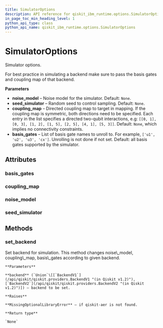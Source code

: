 ```yaml
---
title: SimulatorOptions
description: API reference for qiskit_ibm_runtime.options.SimulatorOptions
in_page_toc_min_heading_level: 1
python_api_type: class
python_api_name: qiskit_ibm_runtime.options.SimulatorOptions
---
```


# SimulatorOptions

<Class id="qiskit_ibm_runtime.options.SimulatorOptions" isDedicatedPage={true} github="https://github.com/Qiskit/qiskit-ibm-runtime/tree/stable/0.30/qiskit_ibm_runtime/options/simulator_options.py#L33-L107" signature="SimulatorOptions(*args, **kwargs)" modifiers="class">
  Simulator options.

  For best practice in simulating a backend make sure to pass the basis gates and coupling map of that backend.

  **Parameters**

  *   **noise\_model** – Noise model for the simulator. Default: `None`.
  *   **seed\_simulator** – Random seed to control sampling. Default: `None`.
  *   **coupling\_map** – Directed coupling map to target in mapping. If the coupling map is symmetric, both directions need to be specified. Each entry in the list specifies a directed two-qubit interactions, e.g: `[[0, 1], [0, 3], [1, 2], [1, 5], [2, 5], [4, 1], [5, 3]]`. Default: `None`, which implies no connectivity constraints.
  *   **basis\_gates** – List of basis gate names to unroll to. For example, `['u1', 'u2', 'u3', 'cx']`. Unrolling is not done if not set. Default: all basis gates supported by the simulator.

  ## Attributes

  ### basis\_gates

  <Attribute id="qiskit_ibm_runtime.options.SimulatorOptions.basis_gates" attributeTypeHint="UnsetType | List[str]" attributeValue="Unset" />

  ### coupling\_map

  <Attribute id="qiskit_ibm_runtime.options.SimulatorOptions.coupling_map" attributeTypeHint="UnsetType | List[List[int]] | CouplingMap" attributeValue="Unset" />

  ### noise\_model

  <Attribute id="qiskit_ibm_runtime.options.SimulatorOptions.noise_model" attributeTypeHint="UnsetType | dict | NoiseModel | None" attributeValue="Unset" />

  ### seed\_simulator

  <Attribute id="qiskit_ibm_runtime.options.SimulatorOptions.seed_simulator" attributeTypeHint="UnsetType | int" attributeValue="Unset" />

  ## Methods

  ### set\_backend

  <Function id="qiskit_ibm_runtime.options.SimulatorOptions.set_backend" github="https://github.com/Qiskit/qiskit-ibm-runtime/tree/stable/0.30/qiskit_ibm_runtime/options/simulator_options.py#L81-L107" signature="set_backend(backend)">
    Set backend for simulation. This method changes noise\_model, coupling\_map, basis\_gates according to given backend.

    **Parameters**

    **backend** (`Union`\[[`BackendV1`](/api/qiskit/qiskit.providers.BackendV1 "(in Qiskit v1.2)"), [`BackendV2`](/api/qiskit/qiskit.providers.BackendV2 "(in Qiskit v1.2)")]) – backend to be set.

    **Raises**

    **MissingOptionalLibraryError** – if qiskit-aer is not found.

    **Return type**

    `None`
  </Function>
</Class>

